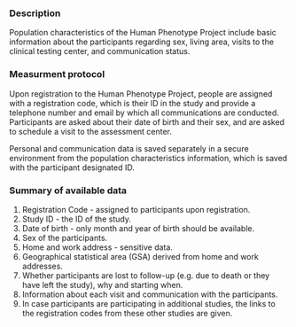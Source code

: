 
### Description
Population characteristics of the Human Phenotype Project include basic information about the participants regarding sex, living area, visits to the clinical testing center, and communication status.

### Measurment protocol
Upon registration to the Human Phenotype Project, people are assigned with a registration code, which is their ID in the study and provide a telephone number and email by which all communications are conducted. Participants are asked about their date of birth and their sex, and are asked to schedule a visit to the assessment center.

Personal and communication data is saved separately in a secure environment from the population characteristics information, which is saved with the participant designated ID.

### Summary of available data
1. Registration Code - assigned to participants upon registration.
2. Study ID - the ID of the study.
3. Date of birth - only month and year of birth should be available.
4. Sex of the participants.
5. Home and work address - sensitive data.
6. Geographical statistical area (GSA) derived from home and work addresses.
7. Whether participants are lost to follow-up (e.g. due to death or they have left the study), why and starting when.
8. Information about each visit and communication with the participants.
9. In case participants are participating in additional studies, the links to the registration codes from these other studies are given.
